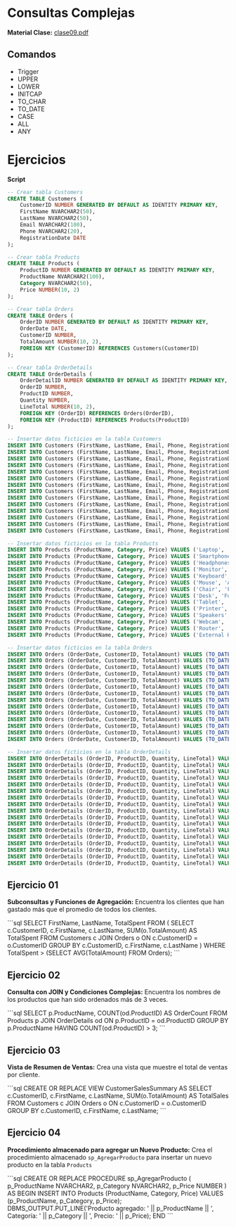 # Consultas Complejas

**Material Clase:** [clase09.pdf](/inacap/ti3v22/docs/clase09.pdf)

## Comandos

- Trigger
- UPPER
- LOWER
- INITCAP
- TO_CHAR
- TO_DATE
- CASE
- ALL
- ANY


# Ejercicios

**Script**

```sql
-- Crear tabla Customers
CREATE TABLE Customers (
    CustomerID NUMBER GENERATED BY DEFAULT AS IDENTITY PRIMARY KEY,
    FirstName NVARCHAR2(50),
    LastName NVARCHAR2(50),
    Email NVARCHAR2(100),
    Phone NVARCHAR2(20),
    RegistrationDate DATE
);

-- Crear tabla Products
CREATE TABLE Products (
    ProductID NUMBER GENERATED BY DEFAULT AS IDENTITY PRIMARY KEY,
    ProductName NVARCHAR2(100),
    Category NVARCHAR2(50),
    Price NUMBER(10, 2)
);

-- Crear tabla Orders
CREATE TABLE Orders (
    OrderID NUMBER GENERATED BY DEFAULT AS IDENTITY PRIMARY KEY,
    OrderDate DATE,
    CustomerID NUMBER,
    TotalAmount NUMBER(10, 2),
    FOREIGN KEY (CustomerID) REFERENCES Customers(CustomerID)
);

-- Crear tabla OrderDetails
CREATE TABLE OrderDetails (
    OrderDetailID NUMBER GENERATED BY DEFAULT AS IDENTITY PRIMARY KEY,
    OrderID NUMBER,
    ProductID NUMBER,
    Quantity NUMBER,
    LineTotal NUMBER(10, 2),
    FOREIGN KEY (OrderID) REFERENCES Orders(OrderID),
    FOREIGN KEY (ProductID) REFERENCES Products(ProductID)
);

-- Insertar datos ficticios en la tabla Customers
INSERT INTO Customers (FirstName, LastName, Email, Phone, RegistrationDate) VALUES ('Alice', 'Smith', 'alice.smith@example.com', '123-456-7890', TO_DATE('2023-01-10', 'YYYY-MM-DD'));
INSERT INTO Customers (FirstName, LastName, Email, Phone, RegistrationDate) VALUES ('Bob', 'Johnson', 'bob.johnson@example.com', '987-654-3210', TO_DATE('2022-11-15', 'YYYY-MM-DD'));
INSERT INTO Customers (FirstName, LastName, Email, Phone, RegistrationDate) VALUES ('Charlie', 'Williams', 'charlie.williams@example.com', '456-789-0123', TO_DATE('2023-03-20', 'YYYY-MM-DD'));
INSERT INTO Customers (FirstName, LastName, Email, Phone, RegistrationDate) VALUES ('Diana', 'Brown', 'diana.brown@example.com', '321-654-9870', TO_DATE('2023-02-05', 'YYYY-MM-DD'));
INSERT INTO Customers (FirstName, LastName, Email, Phone, RegistrationDate) VALUES ('Edward', 'Jones', 'edward.jones@example.com', '654-321-0987', TO_DATE('2023-01-25', 'YYYY-MM-DD'));
INSERT INTO Customers (FirstName, LastName, Email, Phone, RegistrationDate) VALUES ('Fiona', 'Garcia', 'fiona.garcia@example.com', '789-012-3456', TO_DATE('2023-04-10', 'YYYY-MM-DD'));
INSERT INTO Customers (FirstName, LastName, Email, Phone, RegistrationDate) VALUES ('George', 'Martinez', 'george.martinez@example.com', '890-123-4567', TO_DATE('2022-12-01', 'YYYY-MM-DD'));
INSERT INTO Customers (FirstName, LastName, Email, Phone, RegistrationDate) VALUES ('Hannah', 'Davis', 'hannah.davis@example.com', '567-890-1234', TO_DATE('2023-05-15', 'YYYY-MM-DD'));
INSERT INTO Customers (FirstName, LastName, Email, Phone, RegistrationDate) VALUES ('Ian', 'Miller', 'ian.miller@example.com', '345-678-9012', TO_DATE('2022-10-30', 'YYYY-MM-DD'));
INSERT INTO Customers (FirstName, LastName, Email, Phone, RegistrationDate) VALUES ('Julia', 'Wilson', 'julia.wilson@example.com', '234-567-8901', TO_DATE('2023-02-22', 'YYYY-MM-DD'));
INSERT INTO Customers (FirstName, LastName, Email, Phone, RegistrationDate) VALUES ('Kevin', 'Anderson', 'kevin.anderson@example.com', '901-234-5678', TO_DATE('2022-09-18', 'YYYY-MM-DD'));
INSERT INTO Customers (FirstName, LastName, Email, Phone, RegistrationDate) VALUES ('Laura', 'Thomas', 'laura.thomas@example.com', '123-789-4560', TO_DATE('2023-03-30', 'YYYY-MM-DD'));
INSERT INTO Customers (FirstName, LastName, Email, Phone, RegistrationDate) VALUES ('Mike', 'Jackson', 'mike.jackson@example.com', '345-678-1230', TO_DATE('2023-01-05', 'YYYY-MM-DD'));
INSERT INTO Customers (FirstName, LastName, Email, Phone, RegistrationDate) VALUES ('Nina', 'White', 'nina.white@example.com', '678-901-2345', TO_DATE('2023-04-18', 'YYYY-MM-DD'));

-- Insertar datos ficticios en la tabla Products
INSERT INTO Products (ProductName, Category, Price) VALUES ('Laptop', 'Electronics', 1200.00);
INSERT INTO Products (ProductName, Category, Price) VALUES ('Smartphone', 'Electronics', 800.00);
INSERT INTO Products (ProductName, Category, Price) VALUES ('Headphones', 'Accessories', 150.00);
INSERT INTO Products (ProductName, Category, Price) VALUES ('Monitor', 'Electronics', 300.00);
INSERT INTO Products (ProductName, Category, Price) VALUES ('Keyboard', 'Accessories', 100.00);
INSERT INTO Products (ProductName, Category, Price) VALUES ('Mouse', 'Accessories', 50.00);
INSERT INTO Products (ProductName, Category, Price) VALUES ('Chair', 'Furniture', 200.00);
INSERT INTO Products (ProductName, Category, Price) VALUES ('Desk', 'Furniture', 500.00);
INSERT INTO Products (ProductName, Category, Price) VALUES ('Tablet', 'Electronics', 600.00);
INSERT INTO Products (ProductName, Category, Price) VALUES ('Printer', 'Electronics', 250.00);
INSERT INTO Products (ProductName, Category, Price) VALUES ('Speakers', 'Accessories', 120.00);
INSERT INTO Products (ProductName, Category, Price) VALUES ('Webcam', 'Accessories', 75.00);
INSERT INTO Products (ProductName, Category, Price) VALUES ('Router', 'Electronics', 180.00);
INSERT INTO Products (ProductName, Category, Price) VALUES ('External Hard Drive', 'Accessories', 130.00);

-- Insertar datos ficticios en la tabla Orders
INSERT INTO Orders (OrderDate, CustomerID, TotalAmount) VALUES (TO_DATE('2023-05-01', 'YYYY-MM-DD'), 1, 1350.00);
INSERT INTO Orders (OrderDate, CustomerID, TotalAmount) VALUES (TO_DATE('2023-04-20', 'YYYY-MM-DD'), 2, 800.00);
INSERT INTO Orders (OrderDate, CustomerID, TotalAmount) VALUES (TO_DATE('2023-05-05', 'YYYY-MM-DD'), 3, 950.00);
INSERT INTO Orders (OrderDate, CustomerID, TotalAmount) VALUES (TO_DATE('2023-04-15', 'YYYY-MM-DD'), 4, 1550.00);
INSERT INTO Orders (OrderDate, CustomerID, TotalAmount) VALUES (TO_DATE('2023-03-10', 'YYYY-MM-DD'), 5, 1200.00);
INSERT INTO Orders (OrderDate, CustomerID, TotalAmount) VALUES (TO_DATE('2023-02-25', 'YYYY-MM-DD'), 6, 1750.00);
INSERT INTO Orders (OrderDate, CustomerID, TotalAmount) VALUES (TO_DATE('2023-01-10', 'YYYY-MM-DD'), 7, 300.00);
INSERT INTO Orders (OrderDate, CustomerID, TotalAmount) VALUES (TO_DATE('2023-01-15', 'YYYY-MM-DD'), 8, 2300.00);
INSERT INTO Orders (OrderDate, CustomerID, TotalAmount) VALUES (TO_DATE('2023-04-01', 'YYYY-MM-DD'), 9, 850.00);
INSERT INTO Orders (OrderDate, CustomerID, TotalAmount) VALUES (TO_DATE('2023-02-10', 'YYYY-MM-DD'), 10, 1450.00);
INSERT INTO Orders (OrderDate, CustomerID, TotalAmount) VALUES (TO_DATE('2023-03-05', 'YYYY-MM-DD'), 11, 2000.00);
INSERT INTO Orders (OrderDate, CustomerID, TotalAmount) VALUES (TO_DATE('2023-05-12', 'YYYY-MM-DD'), 12, 600.00);
INSERT INTO Orders (OrderDate, CustomerID, TotalAmount) VALUES (TO_DATE('2023-04-08', 'YYYY-MM-DD'), 13, 900.00);
INSERT INTO Orders (OrderDate, CustomerID, TotalAmount) VALUES (TO_DATE('2023-03-20', 'YYYY-MM-DD'), 14, 1100.00);

-- Insertar datos ficticios en la tabla OrderDetails
INSERT INTO OrderDetails (OrderID, ProductID, Quantity, LineTotal) VALUES (1, 1, 1, 1200.00);
INSERT INTO OrderDetails (OrderID, ProductID, Quantity, LineTotal) VALUES (1, 5, 1, 100.00);
INSERT INTO OrderDetails (OrderID, ProductID, Quantity, LineTotal) VALUES (2, 2, 1, 800.00);
INSERT INTO OrderDetails (OrderID, ProductID, Quantity, LineTotal) VALUES (3, 3, 2, 300.00);
INSERT INTO OrderDetails (OrderID, ProductID, Quantity, LineTotal) VALUES (3, 4, 1, 300.00);
INSERT INTO OrderDetails (OrderID, ProductID, Quantity, LineTotal) VALUES (4, 1, 1, 1200.00);
INSERT INTO OrderDetails (OrderID, ProductID, Quantity, LineTotal) VALUES (4, 7, 1, 200.00);
INSERT INTO OrderDetails (OrderID, ProductID, Quantity, LineTotal) VALUES (5, 6, 2, 100.00);
INSERT INTO OrderDetails (OrderID, ProductID, Quantity, LineTotal) VALUES (6, 9, 1, 600.00);
INSERT INTO OrderDetails (OrderID, ProductID, Quantity, LineTotal) VALUES (7, 12, 1, 75.00);
INSERT INTO OrderDetails (OrderID, ProductID, Quantity, LineTotal) VALUES (8, 10, 2, 500.00);
INSERT INTO OrderDetails (OrderID, ProductID, Quantity, LineTotal) VALUES (9, 8, 1, 500.00);
INSERT INTO OrderDetails (OrderID, ProductID, Quantity, LineTotal) VALUES (10, 11, 3, 120.00);
INSERT INTO OrderDetails (OrderID, ProductID, Quantity, LineTotal) VALUES (11, 13, 1, 180.00);
INSERT INTO OrderDetails (OrderID, ProductID, Quantity, LineTotal) VALUES (12, 14, 2, 130.00);
INSERT INTO OrderDetails (OrderID, ProductID, Quantity, LineTotal) VALUES (13, 3, 3, 450.00);
INSERT INTO OrderDetails (OrderID, ProductID, Quantity, LineTotal) VALUES (14, 4, 2, 600.00);
```

## Ejercicio 01
**Subconsultas y Funciones de Agregación:** Encuentra los clientes que han gastado más que el promedio de todos los clientes.

<Solution>
```sql
SELECT FirstName, LastName, TotalSpent
FROM (
    SELECT c.CustomerID, c.FirstName, c.LastName, SUM(o.TotalAmount) AS TotalSpent
    FROM Customers c
    JOIN Orders o ON c.CustomerID = o.CustomerID
    GROUP BY c.CustomerID, c.FirstName, c.LastName
)
WHERE TotalSpent > (SELECT AVG(TotalAmount) FROM Orders);
```
</Solution>

## Ejercicio 02
**Consulta con JOIN y Condiciones Complejas:** Encuentra los nombres de los productos que han sido ordenados más de 3 veces.

<Solution>
```sql
SELECT p.ProductName, COUNT(od.ProductID) AS OrderCount
FROM Products p
JOIN OrderDetails od ON p.ProductID = od.ProductID
GROUP BY p.ProductName
HAVING COUNT(od.ProductID) > 3;
```
</Solution>

## Ejercicio 03
**Vista de Resumen de Ventas:** Crea una vista que muestre el total de ventas por cliente.

<Solution>
```sql
CREATE OR REPLACE VIEW CustomerSalesSummary AS
    SELECT c.CustomerID, c.FirstName, c.LastName, SUM(o.TotalAmount) AS TotalSales
    FROM Customers c
    JOIN Orders o ON c.CustomerID = o.CustomerID
    GROUP BY c.CustomerID, c.FirstName, c.LastName;
```
</Solution>

## Ejercicio 04
**Procedimiento almacenado para agregar un Nuevo Producto:** Crea el procedimiento almacenado `sp_AgregarProducto` para insertar un nuevo producto en la tabla `Products`

<Solution>
```sql
CREATE OR REPLACE PROCEDURE sp_AgregarProducto (
    p_ProductName NVARCHAR2,
    p_Category NVARCHAR2,
    p_Price NUMBER
) AS
BEGIN
    INSERT INTO Products (ProductName, Category, Price)
    VALUES (p_ProductName, p_Category, p_Price);
    DBMS_OUTPUT.PUT_LINE('Producto agregado: ' || p_ProductName || ', Categoría: ' || p_Category || ', Precio: ' || p_Price);
END
```
</Solution>
